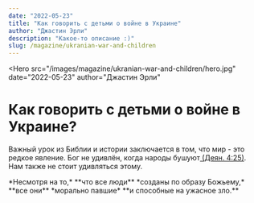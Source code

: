 ```yaml
---
date: "2022-05-23"
title: "Как говорить с детьми о войне в Украине"
author: "Джастин Эрли"
description: "Какое-то описание :)"
slug: /magazine/ukranian-war-and-children
---
```


<Hero
  src="/images/magazine/ukranian-war-and-children/hero.jpg"
  date="2022-05-23"
  author="Джастин Эрли"
>
  # Как говорить <Highlighted color="--accent-green">с детьми</Highlighted> о войне в Украине?
</Hero>

Важный урок из Библии и истории заключается в том, что мир - это редкое явление. Бог не удивлён,
когда народы бушуют[ (Деян. 4:25)](https://github.com/KonstantinKudelko/church-website/pull/59). Нам также не стоит удивляться этому.

<Quote color="--background-beige" authorName="Konstantin Kudelko">
  *Несмотря на то,* **что все люди** *созданы по образу Божьему,* **все они** *морально павшие* **и
  способные на ужасное зло.**
</Quote>
